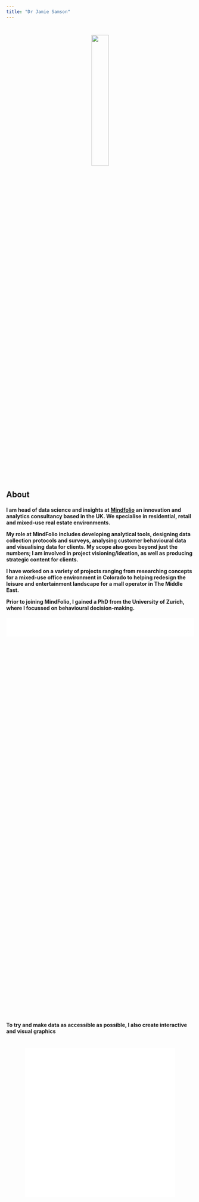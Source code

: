 ---
title: "Dr Jamie Samson"
---
<style>

.fade-in-section {
  opacity: 0;
  transform: translateY(20vh);
  visibility: hidden;
  transition: opacity 0.6s ease-out, transform 1.2s ease-out;
  will-change: opacity, visibility;
}
.fade-in-section.is-visible {
  opacity: 1;
  transform: none;
  visibility: visible;
}


.hideme
{
    opacity:0;
}


.top {
  margin: 0;
  position: relative;
  width: 100%;
  background-color: #ffffff;
  height: 50px;
  opacity: 1;
  text-align: center;
  font-size: 80px;
  font-weight: 100;
  color: #000000;
}

.title {
 text-align: center;
}
</style>

<script>

$(function(){//$(document).ready shorthand
  $('.monster').fadeIn('slow');
});
$(document).ready(function() {
    /* Every time the window is scrolled ... */
    $(window).scroll( function(){
        /* Check the location of each desired element */
        $('.hideme').each( function(i){
            var bottom_of_object = $(this).position().top + $(this).outerHeight();
            var bottom_of_window = $(window).scrollTop() + $(window).height();
            /* If the object is completely visible in the window, fade it it */
            if( bottom_of_window > bottom_of_object ){
                $(this).animate({'opacity':'1'},100);
            }
        }); 
    });
    
});


$(window).scroll(function(){
    $(".top").css("opacity", 1 - $(window).scrollTop() / 700);
  });

</script>


<center>
<img src="images/jsamson2.jpg" style="width:30%; margin-bottom: 20px; padding-top: 5%;"></p>
</center>

<h2>About</h2>
<h4>I am head of data science and insights at <a href="mindfolio.com">Mindfolio</a> an innovation and analytics consultancy based in the UK. We specialise in residential, retail and mixed-use real estate environments.

My role at MindFolio includes developing analytical tools, designing data collection protocols and surveys, analysing customer behavioural data and visualising data for clients. My scope also goes beyond just the numbers; I am involved in project visioning/ideation, as well as producing strategic content for clients. 

I have worked on a variety of projects ranging from researching concepts for a mixed-use office environment in Colorado to helping redesign the leisure and entertainment landscape for a mall operator in The Middle East.

Prior to joining MindFolio, I gained a PhD from the University of Zurich, where I focussed on behavioural decision-making.</h4>

<div class="top">
<center><span style="font-size: 48px;"><i class="fa fa-angle-double-down"></i></span></center>
</div>

<br>
<br>
<div class="hideme">
<h2>Industry skills</h2>
<h4>
urban design | behavioural design | green design | health/wellbeing<br>
concept development | masterplanning<br>
consumer research
</h4>
</div>
<br>
<br>
<div class="hideme">
<h2>Technical skills</h2>

<h3>R</h3>
<h4>
shiny | shinyjs | shinydashboard | flexdashboard | markdown<br>
ggplot2 | gganimate | plotly | networkD3 | r2d3 | leaflet | igraph<br>
tidyverse
<h4>
</div>

<div class="hideme">
<h3>Analytical techniques</h3>
<h4>
regression | clustering | decision trees<br>
sentiment analyis | NLP | topic modelling
</h4>
</div>

<div class="hideme">
<h3>Research techniques</h3>
<h4>
behavioural science<br>
survey design/programming<br>
best-worst scaling | conjoint | discrete choice modelling
</h4>
</div>

<div class="hideme">
<h3>Other skills</h3>
<h4>
html | css | javascript<br>
Windows server
</h4>
</div>
<br>
<br>

<div class="hideme">
<h2>Data visualisation</h2>
<h4>
As data is now such an integral part of the decision-making process, I constantly work to ensure MindFolio operates at the bleeding edge of data visualisation and dashboard creation.

<br>

You can find an example of one of my creations <a href="https://example.mindfolioresearch.com/" target="blank_">here</a> - a big data app which uses over 20 variables across London wards to get an understanding of community health. You can read more about the tool in this article for TechUK <a href="https://www.techuk.org/resource/the-power-of-big-data-in-understanding-shaping-community-development2.html" target="blank_">here</a>.</h4>
</div>
<br>
<h4>To try and make data as accessible as possible, I also create interactive and visual graphics</h4>
<br>
<center><iframe src="network.html" width="80%" height="400" frameBorder="0"></iframe></center>
<br>
<br>
<div class="hideme">
<h2>Open source projects</h2>
<h4>
<a href="https://github.com/JamieSamson">Click here</a> to visit my GitHub profile for some open source R projects I have written</h4>
</div>